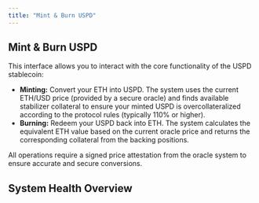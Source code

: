 ```yaml
---
title: "Mint & Burn USPD"
---
```



<UspdMintBurn />


## Mint & Burn USPD

This interface allows you to interact with the core functionality of the USPD stablecoin:

*   **Minting:** Convert your ETH into USPD. The system uses the current ETH/USD price (provided by a secure oracle) and finds available stabilizer collateral to ensure your minted USPD is overcollateralized according to the protocol rules (typically 110% or higher).
*   **Burning:** Redeem your USPD back into ETH. The system calculates the equivalent ETH value based on the current oracle price and returns the corresponding collateral from the backing positions.

All operations require a signed price attestation from the oracle system to ensure accurate and secure conversions.


## System Health Overview


<SystemCollateralizationDisplay />
